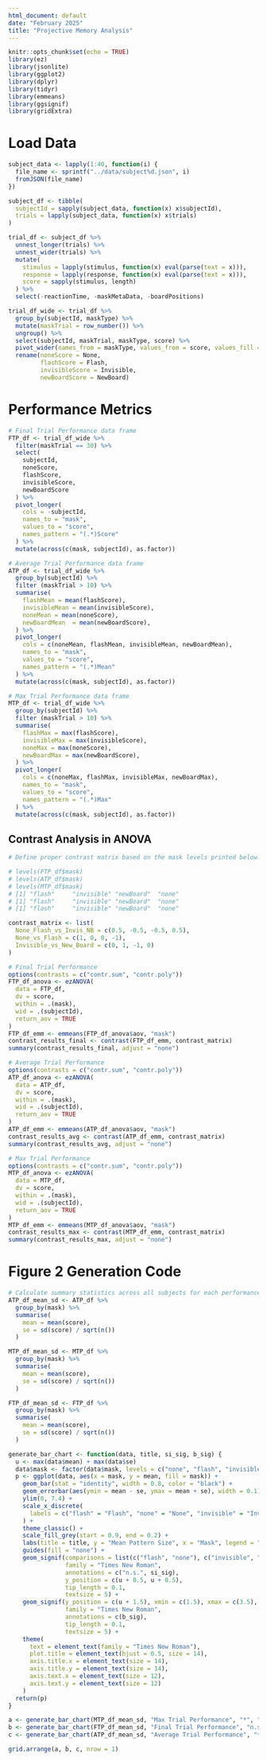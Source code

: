 ```yaml
---
html_document: default
date: "February 2025"
title: "Projective Memory Analysis"
---
```


```r
knitr::opts_chunk$set(echo = TRUE)
library(ez)
library(jsonlite)
library(ggplot2)
library(dplyr)
library(tidyr)
library(emmeans)
library(ggsignif)
library(gridExtra)
```

# Load Data

```r
subject_data <- lapply(1:40, function(i) {
  file_name <- sprintf("../data/subject%d.json", i)
  fromJSON(file_name)
})

subject_df <- tibble(
  subjectId = sapply(subject_data, function(x) x$subjectId),
  trials = lapply(subject_data, function(x) x$trials)
)

trial_df <- subject_df %>%
  unnest_longer(trials) %>%
  unnest_wider(trials) %>%
  mutate(
    stimulus = lapply(stimulus, function(x) eval(parse(text = x))),
    response = lapply(response, function(x) eval(parse(text = x))),
    score = sapply(stimulus, length)
  ) %>%
  select(-reactionTime, -maskMetaData, -boardPositions)
```

```r
trial_df_wide <- trial_df %>%
  group_by(subjectId, maskType) %>%
  mutate(maskTrial = row_number()) %>%
  ungroup() %>%
  select(subjectId, maskTrial, maskType, score) %>%
  pivot_wider(names_from = maskType, values_from = score, values_fill = 0) %>%
  rename(noneScore = None,
         flashScore = Flash,
         invisibleScore = Invisible,
         newBoardScore = NewBoard)
```

# Performance Metrics

```r
# Final Trial Performance data frame
FTP_df <- trial_df_wide %>%
  filter(maskTrial == 30) %>%
  select(
    subjectId, 
    noneScore, 
    flashScore, 
    invisibleScore, 
    newBoardScore
  ) %>%
  pivot_longer(
    cols = -subjectId,
    names_to = "mask",
    values_to = "score",
    names_pattern = "(.*)Score"
  ) %>%
  mutate(across(c(mask, subjectId), as.factor))
```


```r
# Average Trial Performance data frame
ATP_df <- trial_df_wide %>%
  group_by(subjectId) %>%
  filter (maskTrial > 10) %>%
  summarise(
    flashMean = mean(flashScore),
    invisibleMean = mean(invisibleScore),
    noneMean = mean(noneScore),
    newBoardMean  = mean(newBoardScore),
  ) %>% 
  pivot_longer(
    cols = c(noneMean, flashMean, invisibleMean, newBoardMean),
    names_to = "mask",
    values_to = "score",
    names_pattern = "(.*)Mean"
  ) %>% 
  mutate(across(c(mask, subjectId), as.factor))
```

```r
# Max Trial Performance data frame
MTP_df <- trial_df_wide %>%
  group_by(subjectId) %>%
  filter (maskTrial > 10) %>%
  summarise(
    flashMax = max(flashScore),
    invisibleMax = max(invisibleScore),
    noneMax = max(noneScore),
    newBoardMax = max(newBoardScore),
  ) %>% 
  pivot_longer(
    cols = c(noneMax, flashMax, invisibleMax, newBoardMax),
    names_to = "mask",
    values_to = "score",
    names_pattern = "(.*)Max"
  ) %>% 
  mutate(across(c(mask, subjectId), as.factor))
```

## Contrast Analysis in ANOVA

```r
# Define proper contrast matrix based on the mask levels printed below:

# levels(FTP_df$mask)
# levels(ATP_df$mask)
# levels(MTP_df$mask)
# [1] "flash"     "invisible" "newBoard"  "none"  
# [1] "flash"     "invisible" "newBoard"  "none"  
# [1] "flash"     "invisible" "newBoard"  "none"  

contrast_matrix <- list(
  None_Flash_vs_Invis_NB = c(0.5, -0.5, -0.5, 0.5),
  None_vs_Flash = c(1, 0, 0, -1),
  Invisible_vs_New_Board = c(0, 1, -1, 0)
)
```

```r
# Final Trial Performance
options(contrasts = c("contr.sum", "contr.poly"))
FTP_df_anova <- ezANOVA(
  data = FTP_df,
  dv = score,
  within = .(mask),
  wid = .(subjectId),
  return_aov = TRUE
)
FTP_df_emm <- emmeans(FTP_df_anova$aov, "mask")
contrast_results_final <- contrast(FTP_df_emm, contrast_matrix)
summary(contrast_results_final, adjust = "none")
```

```r
# Average Trial Performance
options(contrasts = c("contr.sum", "contr.poly"))
ATP_df_anova <- ezANOVA(
  data = ATP_df,
  dv = score,
  within = .(mask),
  wid = .(subjectId),
  return_aov = TRUE
)
ATP_df_emm <- emmeans(ATP_df_anova$aov, "mask")
contrast_results_avg <- contrast(ATP_df_emm, contrast_matrix)
summary(contrast_results_avg, adjust = "none")
```

```r
# Max Trial Performance
options(contrasts = c("contr.sum", "contr.poly"))
MTP_df_anova <- ezANOVA(
  data = MTP_df,
  dv = score,
  within = .(mask),
  wid = .(subjectId),
  return_aov = TRUE
)
MTP_df_emm <- emmeans(MTP_df_anova$aov, "mask")
contrast_results_max <- contrast(MTP_df_emm, contrast_matrix)
summary(contrast_results_max, adjust = "none")
```

# Figure 2 Generation Code

```r
# Calculate summary statistics across all subjects for each performance metric.
ATP_df_mean_sd <- ATP_df %>%
  group_by(mask) %>%
  summarise(
    mean = mean(score),
    se = sd(score) / sqrt(n())
  )

MTP_df_mean_sd <- MTP_df %>%
  group_by(mask) %>%
  summarise(
    mean = mean(score),
    se = sd(score) / sqrt(n())
  )

FTP_df_mean_sd <- FTP_df %>%
  group_by(mask) %>%
  summarise(
    mean = mean(score),
    se = sd(score) / sqrt(n())
  )
```

```r
generate_bar_chart <- function(data, title, si_sig, b_sig) {
  u <- max(data$mean) + max(data$se)
  data$mask <- factor(data$mask, levels = c("none", "flash", "invisible", "newBoard"))
  p <- ggplot(data, aes(x = mask, y = mean, fill = mask)) +
    geom_bar(stat = "identity", width = 0.8, color = "black") +
    geom_errorbar(aes(ymin = mean - se, ymax = mean + se), width = 0.1) +
    ylim(0, 7.4) +
    scale_x_discrete(
      labels = c("flash" = "Flash", "none" = "None", "invisible" = "Invisible", "newBoard" = "New Board")
    ) +
    theme_classic() +
    scale_fill_grey(start = 0.9, end = 0.2) +
    labs(title = title, y = "Mean Pattern Size", x = "Mask", legend = "Mask") +
    guides(fill = "none") +
    geom_signif(comparisons = list(c("flash", "none"), c("invisible", "newBoard")),
                family = "Times New Roman",
                annotations = c("n.s.", si_sig),
                y_position = c(u + 0.5, u + 0.5),
                tip_length = 0.1,
                textsize = 5) +
    geom_signif(y_position = c(u + 1.5), xmin = c(1.5), xmax = c(3.5),
                family = "Times New Roman",
                annotations = c(b_sig),
                tip_length = 0.1,
                textsize = 5) +
    theme(
      text = element_text(family = "Times New Roman"),
      plot.title = element_text(hjust = 0.5, size = 14),
      axis.title.x = element_text(size = 14),
      axis.title.y = element_text(size = 14),
      axis.text.x = element_text(size = 12),
      axis.text.y = element_text(size = 12)
    )
  return(p)
}

a <- generate_bar_chart(MTP_df_mean_sd, "Max Trial Performance", "*", "**")
b <- generate_bar_chart(FTP_df_mean_sd, "Final Trial Performance", "n.s.", "*")
c <- generate_bar_chart(ATP_df_mean_sd, "Average Trial Performance", "*", "**")

grid.arrange(a, b, c, nrow = 1)
```
